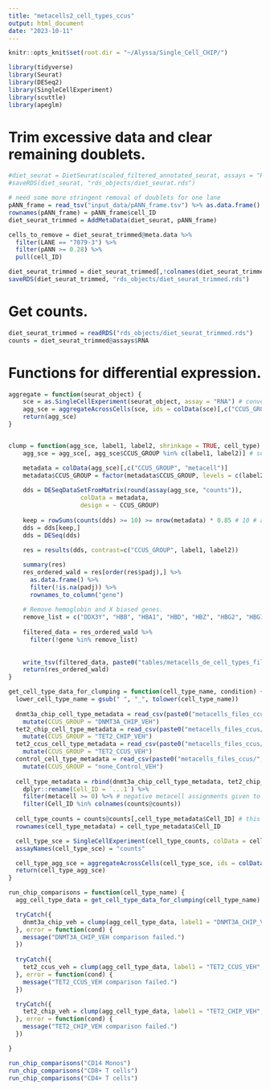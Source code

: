 ```yaml
---
title: "metacells2_cell_types_ccus"
output: html_document
date: "2023-10-11"
---
```


```r
knitr::opts_knit$set(root.dir = "~/Alyssa/Single_Cell_CHIP/")

library(tidyverse)
library(Seurat)
library(DESeq2)
library(SingleCellExperiment)
library(scuttle)
library(apeglm)
```

# Trim excessive data and clear remaining doublets.
```r
#diet_seurat = DietSeurat(scaled_filtered_annotated_seurat, assays = "RNA")
#saveRDS(diet_seurat, "rds_objects/diet_seurat.rds")

# need some more stringent removal of doublets for one lane
pANN_frame = read_tsv("input_data/pANN_frame.tsv") %>% as.data.frame()
rownames(pANN_frame) = pANN_frame$cell_ID
diet_seurat_trimmed = AddMetaData(diet_seurat, pANN_frame)

cells_to_remove = diet_seurat_trimmed@meta.data %>%
  filter(LANE == "7079-3") %>%
  filter(pANN >= 0.28) %>%
  pull(cell_ID)

diet_seurat_trimmed = diet_seurat_trimmed[,!colnames(diet_seurat_trimmed) %in% cells_to_remove]
saveRDS(diet_seurat_trimmed, "rds_objects/diet_seurat_trimmed.rds")

```

# Get counts.
```r
diet_seurat_trimmed = readRDS("rds_objects/diet_seurat_trimmed.rds")
counts = diet_seurat_trimmed@assays$RNA
```

# Functions for differential expression.
```r

aggregate = function(seurat_object) {
    sce = as.SingleCellExperiment(seurat_object, assay = "RNA") # convert to SCE
    agg_sce = aggregateAcrossCells(sce, ids = colData(sce)[,c("CCUS_GROUP", "metacell")]) # aggregate by metacell
    return(agg_sce)
}


clump = function(agg_sce, label1, label2, shrinkage = TRUE, cell_type) {
    agg_sce = agg_sce[, agg_sce$CCUS_GROUP %in% c(label1, label2)] # subset on CCUS_GROUP of interest

    metadata = colData(agg_sce)[,c("CCUS_GROUP", "metacell")]
    metadata$CCUS_GROUP = factor(metadata$CCUS_GROUP, levels = c(label2, label1))
    
    dds = DESeqDataSetFromMatrix(round(assay(agg_sce, "counts")), 
                    colData = metadata, 
                    design = ~ CCUS_GROUP)
    
    keep = rowSums(counts(dds) >= 10) >= nrow(metadata) * 0.85 # 10 # at least 85% of metacells that have at least 10 transcripts    
    dds = dds[keep,]
    dds = DESeq(dds)
  
    res = results(dds, contrast=c("CCUS_GROUP", label1, label2))

    summary(res)
    res_ordered_wald = res[order(res$padj),] %>%
      as.data.frame() %>%
      filter(!is.na(padj)) %>%
      rownames_to_column("gene")
    
    # Remove hemoglobin and X biased genes.
    remove_list = c("DDX3Y", "HBB", "HBA1", "HBD", "HBZ", "HBG2", "HBG1", "HBG2", "CYB5R3", "HBE1", "HBM", "HBQ1", "XIST", "UTY", "USP9Y", res_ordered_wald$gene[grep("MRP", res_ordered_wald$gene)])
    
    filtered_data = res_ordered_wald %>%
      filter(!gene %in% remove_list)
    
    
    write_tsv(filtered_data, paste0("tables/metacells_de_cell_types_filtered_ccus/", cell_type, "_", gsub(" ", "_", label1), "_vs_", gsub(" ", "_", label2), ".tsv"))
    return(res_ordered_wald)
}

get_cell_type_data_for_clumping = function(cell_type_name, condition) {
  lower_cell_type_name = gsub(" ", "_", tolower(cell_type_name))
  
  dnmt3a_chip_cell_type_metadata = read_csv(paste0("metacells_files_ccus/", lower_cell_type_name, "_dnmt3a_chip_veh_metacells.csv")) %>%
    mutate(CCUS_GROUP = "DNMT3A_CHIP_VEH")
  tet2_chip_cell_type_metadata = read_csv(paste0("metacells_files_ccus/", lower_cell_type_name, "_tet2_chip_veh_metacells.csv")) %>%
    mutate(CCUS_GROUP = "TET2_CHIP_VEH")
  tet2_ccus_cell_type_metadata = read_csv(paste0("metacells_files_ccus/", lower_cell_type_name, "_tet2_ccus_veh_metacells.csv")) %>%
    mutate(CCUS_GROUP = "TET2_CCUS_VEH")
  control_cell_type_metadata = read_csv(paste0("metacells_files_ccus/", lower_cell_type_name, "_none_control_veh_metacells.csv")) %>%
    mutate(CCUS_GROUP = "none_Control_VEH")
  
  cell_type_metadata = rbind(dnmt3a_chip_cell_type_metadata, tet2_chip_cell_type_metadata, tet2_ccus_cell_type_metadata, control_cell_type_metadata) %>%
    dplyr::rename(Cell_ID = `...1`) %>%
    filter(metacell >= 0) %>% # negative metacell assignments given to outliers
    filter(Cell_ID %in% colnames(counts@counts))
    
  cell_type_counts = counts@counts[,cell_type_metadata$Cell_ID] # this syntax changes for seurat v4 and seurat v5 (counts vs counts@counts)
  rownames(cell_type_metadata) = cell_type_metadata$Cell_ID

  cell_type_sce = SingleCellExperiment(cell_type_counts, colData = cell_type_metadata)
  assayNames(cell_type_sce) = "counts"

  cell_type_agg_sce = aggregateAcrossCells(cell_type_sce, ids = colData(cell_type_sce)[,c("CCUS_GROUP", "metacell")])
  return(cell_type_agg_sce)
}


```

```r
run_chip_comparisons = function(cell_type_name) {
  agg_cell_type_data = get_cell_type_data_for_clumping(cell_type_name)

  tryCatch({
    dnmt3a_chip_veh = clump(agg_cell_type_data, label1 = "DNMT3A_CHIP_VEH", label2 = "none_Control_VEH", cell_type = cell_type_name) 
  }, error = function(cond) {
    message("DNMT3A_CHIP_VEH comparison failed.")
  })
  
  tryCatch({
    tet2_ccus_veh = clump(agg_cell_type_data, label1 = "TET2_CCUS_VEH", label2 = "none_Control_VEH", cell_type = cell_type_name) 
  }, error = function(cond) {
    message("TET2_CCUS_VEH comparison failed.")
  })

  tryCatch({
    tet2_chip_veh = clump(agg_cell_type_data, label1 = "TET2_CHIP_VEH", label2 = "none_Control_VEH", cell_type = cell_type_name) 
  }, error = function(cond) {
    message("TET2_CHIP_VEH comparison failed.")
  })

}
```

```r
run_chip_comparisons("CD14 Monos")
run_chip_comparisons("CD8+ T cells")
run_chip_comparisons("CD4+ T cells")

```


